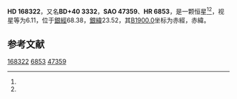 {{Starbox begin
| name = HD 168322
}}
{{Starbox observe
| epoch = [[J2000.0|J2000.0]]
| constell = {{星座名待查}}<ref name=SIMBAD>{{cite web
 | url=http://simbad.u-strasbg.fr/simbad/sim-id?Ident=HR+6853
 | title=Pulsating variable Star
 | publisher=Centre de Données astronomiques de Strasbourg
 | work=SIMBAD
 | accessdate=2012-07-13
 | archive-date=2016-03-18
 | archive-url=https://web.archive.org/web/20160318102720/http://simbad.u-strasbg.fr/simbad/sim-id?Ident=HR+6853
 | dead-url=no
 }}</ref><ref name=DATA>{{cite web
 | url=http://vizier.u-strasbg.fr/viz-bin/VizieR-5?-out.add=.&-source=5050&-corr=PK=HR&-out.max=9999&HR=6853
 | title=VizieR Detailed Page
 | accessdate=2012-07-13
 | archive-date=2016-03-04
 | archive-url=https://web.archive.org/web/20160304224447/http://vizier.u-strasbg.fr/viz-bin/VizieR-5?-out.add=.&-source=5050&-corr=PK=HR&-out.max=9999&HR=6853
 | dead-url=no
 }}</ref>
| 星官 = 
| ra = {{RA|18|17|6.8}}<ref name=SIMBAD /><ref name=DATA />
| dec = {{DEC|+40|56|12}}<ref name=SIMBAD /><ref name=DATA />
| appmag_v = 6.11<ref name=SIMBAD /><ref name=DATA />
}}
{{Starbox character
| class = G8.5IIIbFe-1CH0.5<ref name=SIMBAD /><ref name=DATA />
| b-v = 0.99<ref name=SIMBAD /><ref name=DATA />
| u-b = 0.7<ref name=SIMBAD /><ref name=DATA />
| r-i = 0.53<ref name=SIMBAD /><ref name=DATA />
| variable = 
}}
{{Starbox astrometry
| radial_v = 0.7
| prop_mo_ra = -73
| parallax = 0.01
| p_error = 
}}
{{Starbox catalog
| names =BD+40 3332，[[SAO星表|SAO]] 47359，[[HD星表|HD]] 168322，[[HR星表|HR]] 6853}}
{{Starbox reference |Simbad=HR+6853}}
{{Starbox end}}

'''HD 168322'''，又名'''BD+40 3332'''，'''SAO 47359'''、'''HR 6853'''，是一颗恒星<ref name=SIMBAD /><ref name=DATA />，视星等为6.11，位于[[銀道座標系|銀經]]68.38，[[銀道座標系|銀緯]]23.52，其[[B1900.0|B1900.0]]坐标为赤經{{RA|18|13|56.4}}，赤緯{{DEC|+40|23.52|50}}。

== 参考文献 ==
{{reflist}}

{{star-stub}}

[[Category:HD和HDE天體|168322]]
[[Category:HR天體|6853]]
[[Category:SAO天體|47359]]